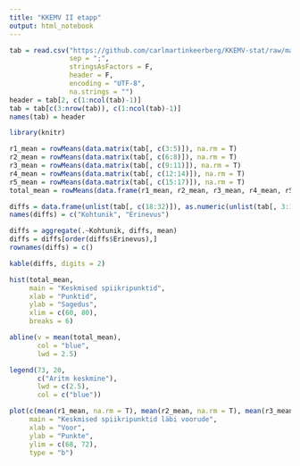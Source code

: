 ```yaml
---
title: "KKEMV II etapp"
output: html_notebook
---
```

```r
tab = read.csv("https://github.com/carlmartinkeerberg/KKEMV-stat/raw/master/tabs/IIetapp.csv",
               sep = ";",
               stringsAsFactors = F,
               header = F,
               encoding = "UTF-8",
               na.strings = "")
header = tab[2, c(1:ncol(tab)-1)]
tab = tab[c(3:nrow(tab)), c(1:ncol(tab)-1)]
names(tab) = header
```

```r
library(knitr)

r1_mean = rowMeans(data.matrix(tab[, c(3:5)]), na.rm = T)
r2_mean = rowMeans(data.matrix(tab[, c(6:8)]), na.rm = T)
r3_mean = rowMeans(data.matrix(tab[, c(9:11)]), na.rm = T)
r4_mean = rowMeans(data.matrix(tab[, c(12:14)]), na.rm = T)
r5_mean = rowMeans(data.matrix(tab[, c(15:17)]), na.rm = T)
total_mean = rowMeans(data.frame(r1_mean, r2_mean, r3_mean, r4_mean, r5_mean), na.rm = T)

diffs = data.frame(unlist(tab[, c(18:32)]), as.numeric(unlist(tab[, 3:17])) - total_mean)
names(diffs) = c("Kohtunik", "Erinevus")

diffs = aggregate(.~Kohtunik, diffs, mean)
diffs = diffs[order(diffs$Erinevus),]
rownames(diffs) = c()

kable(diffs, digits = 2)
```

```r
hist(total_mean,
     main = "Keskmised spiikripunktid",
     xlab = "Punktid",
     ylab = "Sagedus",
     xlim = c(60, 80),
     breaks = 6)

abline(v = mean(total_mean),
       col = "blue",
       lwd = 2.5)

legend(73, 20,
       c("Aritm keskmine"),
       lwd = c(2.5),
       col = c("blue"))
```

```r
plot(c(mean(r1_mean, na.rm = T), mean(r2_mean, na.rm = T), mean(r3_mean, na.rm = T), mean(r4_mean, na.rm = T), mean(r5_mean, na.rm = T)),
     main = "Keskmised spiikripunktid läbi voorude",
     xlab = "Voor",
     ylab = "Punkte",
     ylim = c(68, 72),
     type = "b")
```
